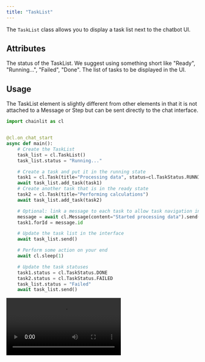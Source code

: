 ```yaml
---
title: "TaskList"
---
```


The `TaskList` class allows you to display a task list next to the chatbot UI.

## Attributes

<ParamField path="status" type="str">
  The status of the TaskList. We suggest using something short like "Ready",
  "Running...", "Failed", "Done".
</ParamField>

<ParamField path="tasks" type="Task">
  The list of tasks to be displayed in the UI.
</ParamField>

## Usage

The TaskList element is slightly different from other elements in that it is not attached to a Message or Step but can be sent directly to the chat interface.

```python
import chainlit as cl


@cl.on_chat_start
async def main():
    # Create the TaskList
    task_list = cl.TaskList()
    task_list.status = "Running..."

    # Create a task and put it in the running state
    task1 = cl.Task(title="Processing data", status=cl.TaskStatus.RUNNING)
    await task_list.add_task(task1)
    # Create another task that is in the ready state
    task2 = cl.Task(title="Performing calculations")
    await task_list.add_task(task2)

    # Optional: link a message to each task to allow task navigation in the chat history
    message = await cl.Message(content="Started processing data").send()
    task1.forId = message.id

    # Update the task list in the interface
    await task_list.send()

    # Perform some action on your end
    await cl.sleep(1)

    # Update the task statuses
    task1.status = cl.TaskStatus.DONE
    task2.status = cl.TaskStatus.FAILED
    task_list.status = "Failed"
    await task_list.send()

```

<Frame caption="Task List in action">
  <video
    controls
    autoPlay
    loop
    src="https://user-images.githubusercontent.com/13104895/251525854-57d1d9af-62a0-4f67-a530-1f0a3fc93488.mp4"
  />
</Frame>
